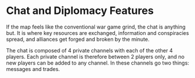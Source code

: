 # Chat and Diplomacy Features

If the map feels like the conventional war game grind, the chat is anything but. It is where key resources are exchanged, information and conspiracies spread, and alliances get forged and broken by the minute.

The chat is composed of 4 private channels with each of the other 4 players. Each private channel is therefore between 2 players only, and no new players can be added to any channel. In these channels go two things: messages and trades.
